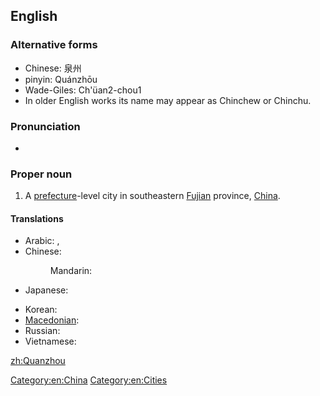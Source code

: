 ==English==
{{wikipedia}}

===Alternative forms===
* Chinese: 泉州
* pinyin: Quánzhōu
* Wade-Giles: Ch'üan2-chou1
* In older English works its name may appear as Chinchew or Chinchu.

===Pronunciation===
* {{IPA|/ˈtʃwɑnˈdʒoʊ/}}

===Proper noun===
{{en-proper noun}}

# A [[prefecture]]-level city in southeastern [[Fujian]] province, [[China]].

====Translations====
{{trans-top|a city of China}}
* Arabic: {{t-|ar|تشيوانتشو|m|tr=tshyuantshuu}}, {{t-|ar|تشيوانجو|m|tr=tshyuanjuu}}
* Chinese:
*: Mandarin: {{t-|cmn|泉州|tr=Quánzhōu|sc=Hani}}
* Japanese: {{t-|ja|泉州|tr=せんしゅう, Senshū}}
{{trans-mid}}
* Korean: {{t-|ko|취안저우|tr=Chwiangjeou|sc=Hang}}
* [[Macedonian]]: {{t-|mk|Чиенџоу|n|tr=Číendžou}}
* Russian: {{t-|ru|Цюаньчжоу|m|tr=Cjuan’čžóu}} {{indeclinable}}
* Vietnamese: {{t-|vi|Tuyền Châu}}
{{trans-bottom}}

[[Category:en:China]]
[[Category:en:Cities]]

[[zh:Quanzhou]]